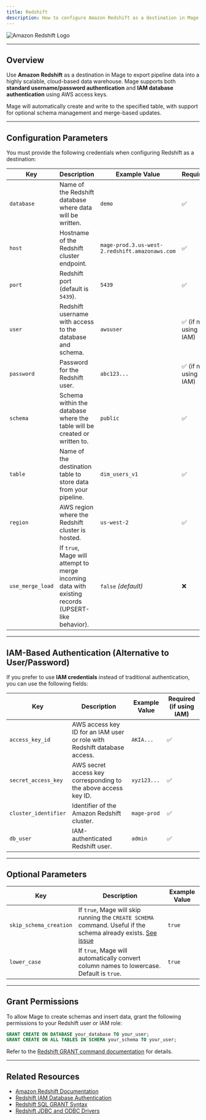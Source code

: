 ```yaml
---
title: Redshift
description: How to configure Amazon Redshift as a destination in Mage to write data into Redshift tables using user credentials or IAM-based authentication.
---
```


![Amazon Redshift Logo](https://user-images.githubusercontent.com/78053898/198753538-2d606c3a-f6b0-472a-b0b3-c16086f256fc.png)

---

## Overview

Use **Amazon Redshift** as a destination in Mage to export pipeline data into a highly scalable, cloud-based data warehouse. Mage supports both **standard username/password authentication** and **IAM database authentication** using AWS access keys.

Mage will automatically create and write to the specified table, with support for optional schema management and merge-based updates.

---

## Configuration Parameters

You must provide the following credentials when configuring Redshift as a destination:

| Key               | Description                                                                                                  | Example Value                                          | Required |
|--------------------|--------------------------------------------------------------------------------------------------------------|--------------------------------------------------------|----------|
| `database`         | Name of the Redshift database where data will be written.                                                   | `demo`                                                 | ✅        |
| `host`             | Hostname of the Redshift cluster endpoint.                                                                  | `mage-prod.3.us-west-2.redshift.amazonaws.com`         | ✅        |
| `port`             | Redshift port (default is `5439`).                                                                          | `5439`                                                 | ✅        |
| `user`             | Redshift username with access to the database and schema.                                                   | `awsuser`                                              | ✅ (if not using IAM) |
| `password`         | Password for the Redshift user.                                                                             | `abc123...`                                            | ✅ (if not using IAM) |
| `schema`           | Schema within the database where the table will be created or written to.                                   | `public`                                               | ✅        |
| `table`            | Name of the destination table to store data from your pipeline.                                             | `dim_users_v1`                                         | ✅        |
| `region`           | AWS region where the Redshift cluster is hosted.                                                            | `us-west-2`                                            | ✅        |
| `use_merge_load`   | If `true`, Mage will attempt to merge incoming data with existing records (UPSERT-like behavior).           | `false` *(default)*                                    | ❌        |

---

## IAM-Based Authentication (Alternative to User/Password)

If you prefer to use **IAM credentials** instead of traditional authentication, you can use the following fields:

| Key                 | Description                                                                                                 | Example Value   | Required (if using IAM) |
|----------------------|-------------------------------------------------------------------------------------------------------------|------------------|--------------------------|
| `access_key_id`      | AWS access key ID for an IAM user or role with Redshift database access.                                   | `AKIA...`        | ✅                        |
| `secret_access_key`  | AWS secret access key corresponding to the above access key ID.                                             | `xyz123...`      | ✅                        |
| `cluster_identifier` | Identifier of the Amazon Redshift cluster.                                                                 | `mage-prod`      | ✅                        |
| `db_user`            | IAM-authenticated Redshift user.                                                                           | `admin`          | ✅                        |

---

## Optional Parameters

| Key                  | Description                                                                                                            | Example Value |
|------------------------|------------------------------------------------------------------------------------------------------------------------|---------------|
| `skip_schema_creation`| If `true`, Mage will skip running the `CREATE SCHEMA` command. Useful if the schema already exists. [See issue](https://github.com/mage-ai/mage-ai/issues/3416) | `true`        |
| `lower_case`           | If `true`, Mage will automatically convert column names to lowercase. Default is `true`.                              | `true`        |

---

## Grant Permissions

To allow Mage to create schemas and insert data, grant the following permissions to your Redshift user or IAM role:

```sql
GRANT CREATE ON DATABASE your_database TO your_user;
GRANT CREATE ON ALL TABLES IN SCHEMA your_schema TO your_user;
```

Refer to the [Redshift GRANT command documentation](https://docs.aws.amazon.com/redshift/latest/dg/r_GRANT.html) for details.

---

## Related Resources

- [Amazon Redshift Documentation](https://docs.aws.amazon.com/redshift/latest/mgmt/welcome.html)
- [Redshift IAM Database Authentication](https://docs.aws.amazon.com/redshift/latest/mgmt/guid-iam-db-authentication.html)
- [Redshift SQL GRANT Syntax](https://docs.aws.amazon.com/redshift/latest/dg/r_GRANT.html)
- [Redshift JDBC and ODBC Drivers](https://docs.aws.amazon.com/redshift/latest/mgmt/configure-jdbc-connection.html)
